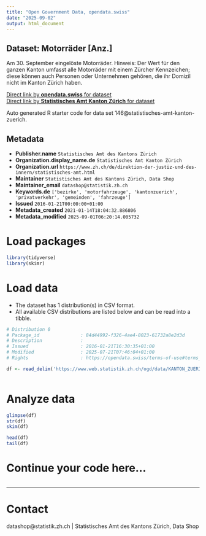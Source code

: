 ```yaml
---
title: "Open Government Data, opendata.swiss"
date: "2025-09-02"
output: html_document
---
```


## Dataset: Motorräder [Anz.]

Am 30. September eingelöste Motorräder. Hinweis: Der Wert für den ganzen Kanton umfasst alle Motorräder mit einem Zürcher Kennzeichen; diese können auch Personen oder Unternehmen gehören, die ihr Domizil nicht im Kanton Zürich haben.

[Direct link by **opendata.swiss** for dataset](https://opendata.swiss/de/dataset/motorrader-anz)<br>
[Direct link by **Statistisches Amt Kanton Zürich** for dataset](https://www.zh.ch/de/politik-staat/gemeinden/gemeindeportraet.html)

Auto generated R starter code for data set 146@statistisches-amt-kanton-zuerich.

## Metadata

- **Publisher.name** `Statistisches Amt des Kantons Zürich`
- **Organization.display_name.de** `Statistisches Amt Kanton Zürich`
- **Organization.url** `https://www.zh.ch/de/direktion-der-justiz-und-des-innern/statistisches-amt.html`
- **Maintainer** `Statistisches Amt des Kantons Zürich, Data Shop`
- **Maintainer_email** `datashop@statistik.zh.ch`
- **Keywords.de** `['bezirke', 'motorfahrzeuge', 'kantonzuerich', 'privatverkehr', 'gemeinden', 'fahrzeuge']`
- **Issued** `2016-01-21T00:00:00+01:00`
- **Metadata_created** `2021-01-14T18:04:32.886806`
- **Metadata_modified** `2025-09-01T06:20:14.005732`


# Load packages

```r

library(tidyverse)
library(skimr)

```

# Load data

-   The dataset has 1 distribution(s) in CSV format.
-   All available CSV distributions are listed below and can be read into a tibble.

```r

# Distribution 0
# Package_id               : 84d44992-f326-4ae4-8023-61732a8e2d3d
# Description              : 
# Issued                   : 2016-01-21T16:30:35+01:00
# Modified                 : 2025-07-21T07:46:04+01:00
# Rights                   : https://opendata.swiss/terms-of-use#terms_by

df <- read_delim('https://www.web.statistik.zh.ch/ogd/data/KANTON_ZUERICH_395.csv')



```

# Analyze data

```r

glimpse(df)
str(df)
skim(df)

head(df)
tail(df)

```

# Continue your code here...

```r

```

------------------------------------------------------------------------

# Contact

datashop@statistik.zh.ch | Statistisches Amt des Kantons Zürich, Data Shop
